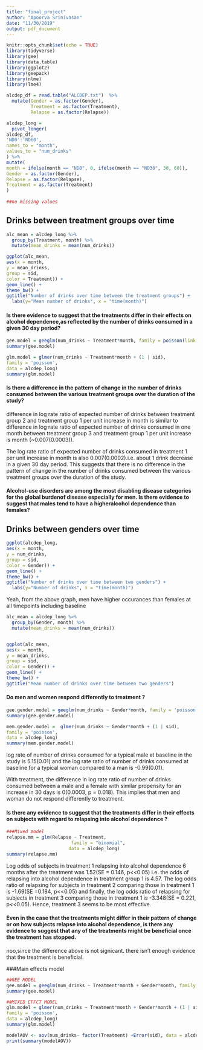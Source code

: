 ```yaml
---
title: "final_project"
author: "Apoorva Srinivasan"
date: "11/30/2019"
output: pdf_document
---
```


```r
knitr::opts_chunk$set(echo = TRUE)
library(tidyverse)
library(gee)
library(data.table)
library(ggplot2)
library(geepack)
library(nlme)
library(lme4)
```

```r
alcdep_df = read.table("ALCDEP.txt")  %>%
  mutate(Gender = as.factor(Gender),
         Treatment = as.factor(Treatment),
         Relapse = as.factor(Relapse))

alcdep_long = 
  pivot_longer(
alcdep_df,
'ND0':'ND60',
names_to = "month",
values_to = "num_drinks"
) %>%
mutate(
month = ifelse(month == "ND0", 0, ifelse(month == "ND30", 30, 60)),
Gender = as.factor(Gender),
Relapse = as.factor(Relapse),
Treatment = as.factor(Treatment)
)
  
##no missing values

```


## Drinks between treatment groups over time

```r
alc_mean = alcdep_long %>%
  group_by(Treatment, month) %>%
  mutate(mean_drinks = mean(num_drinks))

ggplot(alc_mean,
aes(x = month,
y = mean_drinks,
group = sid,
color = Treatment)) +
geom_line() +
theme_bw() +
ggtitle("Number of drinks over time between the treatment groups") +
  labs(y="Mean number of drinks", x = "time(month)")
```

#### Is there evidence to suggest that the treatments differ in their effects on alcohol dependence,as reflected by the number of drinks consumed in a given 30 day period?



```r

gee.model = geeglm(num_drinks ~ Treatment*month, family = poisson(link = "log"), corstr = "exchangeable", id = sid, data = alcdep_long)
summary(gee.model)

glm.model = glmer(num_drinks ~ Treatment*month + (1 | sid),
family = 'poisson',
data = alcdep_long)
summary(glm.model)

```


#### Is there a difference in the pattern of change in the number of drinks consumed between the various treatment groups over the duration of the study?

difference in log rate ratio of expected number of drinks between treatment group 2 and treatment group 1 per unit increase in month is similar to difference in log rate ratio of expected number of drinks consumed in one month between treatment group 3 and treatment group 1 per unit increase is month (~0.007(0.0003)). 

The log rate ratio of expected number of drinks consumed in treatment 1 per unit increase in month is also 0.007(0.0002).i.e. about 1 drink decrease in a given 30 day period. This suggests that there is no difference in the pattern of change in the number of drinks consumed between the various treatment groups over the duration of the study. 


#### Alcohol-use disorders are among the most disabling disease categories for the global burdenof disease especially for men.  Is there evidence to suggest that males tend to have a higheralcohol dependence than females?


## Drinks between genders over time

```r

ggplot(alcdep_long,
aes(x = month,
y = num_drinks,
group = sid,
color = Gender)) +
geom_line() +
theme_bw() +
ggtitle("Number of drinks over time between two genders") +
  labs(y="Number of drinks", x = "time(month)")
```

Yeah, from the above graph, men have higher occurances than females at all timepoints including baseline



```r

alc_mean = alcdep_long %>%
  group_by(Gender, month) %>%
  mutate(mean_drinks = mean(num_drinks))


ggplot(alc_mean,
aes(x = month,
y = mean_drinks,
group = sid,
color = Gender)) +
geom_line() +
theme_bw() +
ggtitle("Mean number of drinks over time between two genders")
```

#### Do men and women respond differently to treatment ?

```r
gee.gender.model = geeglm(num_drinks ~ Gender*month, family = 'poisson', corstr = "exchangeable", id = sid, data = alcdep_long) 
summary(gee.gender.model)
```


```r
mem.gender.model =  glmer(num_drinks ~ Gender*month + (1 | sid),
family = 'poisson',
data = alcdep_long)
summary(mem.gender.model)
```

log rate of number of drinks consumed for a typical male at baseline in the study is 5.15(0.01) and the log rate ratio of number of drinks consumed at baseline for a typical woman compared to a man is -0.99(0.01).

With treatment, the difference in log rate ratio of number of drinks consumed between a male and a female with similar propensity for an increase in 30 days is 0(0.0003, p = 0.018). This implies that men and woman do not respond differently to treatment.

#### Is there any evidence to suggest that the treatments differ in their effects on subjects with regard to relapsing into alcohol dependence ?

```r

###Mixed model
relapse.mm = glm(Relapse ~ Treatment, 
                        family = "binomial",
                       data = alcdep_long) 
summary(relapse.mm)

```


Log odds of subjects in treatment 1 relapsing into alcohol dependence 6 months after the treatment was 1.52(SE = 0.146, p<<0.05) i.e. the odds of relapsing into alcohol dependence in treatment group 1 is 4.57. The log odds ratio of relapsing for subjects in treatment 2 comparing those in treatment 1 is -1.69(SE =0.184, p<<0.05) and finally, the log odds ratio of relapsing for subjects in treatment 3 comparing those in treatment 1 is -3.348(SE = 0.221, p<<0.05). Hence, treatment 3 seems to be most effective.


#### Even in the case that the treatments might differ in their pattern of change or on how subjects relapse into alcohol dependence, is there any evidence to suggest that any of the treatments might be beneficial once the treatment has stopped.


noo,since the difference above is not signicant. there isn't enough evidence that the treatment is beneficial.


###Main effects model

```r
##GEE MODEL
gee.model = geeglm(num_drinks ~ Treatment*month + Gender*month, family = poisson(link = "log"), corstr = "exchangeable", id = sid, data = alcdep_long)
summary(gee.model)

##MIXED EFFCT MODEL
glm.model = glmer(num_drinks ~ Treatment*month + Gender*month + (1 | sid),
family = 'poisson',
data = alcdep_long)
summary(glm.model)

```

```r
modelAOV <- aov(num_drinks~ factor(Treatment) +Error(sid), data = alcdep_long)
print(summary(modelAOV))
```

